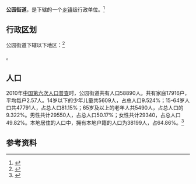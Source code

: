 {{中国乡级行政区|37/03/03/002/000}}

'''公园街道'''，是{{PRC admin/fullname|37/03/03/002/000|3}}下辖的一个[[乡镇|乡镇]]级行政单位。<ref>{{PRC admin/ref sgc|{{PRC admin/parent|37/03/03/002/000}}}}</ref>

== 行政区划 ==

公园街道下辖以下地区：<ref>{{PRC admin/ref sgc|37/03/03/002/000}}</ref>

{{PRC admin/children|37/03/03/002/000}}。
== 人口 ==

2010年[[中国第六次人口普查|中国第六次人口普查]]时，公园街道共有人口58890人。共有家庭17916户，平均每户2.57人。14岁以下的少年儿童共5609人，占总人口9.524%；15-64岁人口共47791人，占总人口81.15%；65岁及以上的老年人共5490人，占总人口的9.322%。男性共计29550人，占总人口50.17%；女性共计29340，占总人口49.82%。本地居住的人口中，拥有本地户籍的人口为38199人，占64.86%。<ref name="人口普查2010">{{cite web| url =http://www.yearbookchina.com/navipage-n2013030152000017.html| title =《中国2010年人口普查分乡、镇、街道资料》| author =中国国务院人口普查办公室、中国国家统计局人口就业统计司等| year =2010| website =统计年鉴分享平台| page =表15 山东省乡、镇、街道人口| format =收费| access-date =2018-07-19| archive-url =https://web.archive.org/web/20180719084356/http://www.yearbookchina.com/navipage-n2013030152000017.html| archive-date =2018-07-19| dead-url =yes}}</ref>

== 参考资料 ==

{{reflist}}

{{行政区划小作品}}
{{PRC admin/navcat|37/03/03/002/000}}